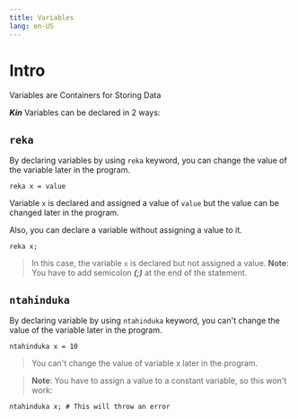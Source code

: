 ```yaml
---
title: Variables
lang: en-US
---
```


# Intro

Variables are Containers for Storing Data

**_Kin_** Variables can be declared in 2 ways:

## `reka`

By declaring variables by using `reka` keyword, you can change the value of the variable later in the program.

```Kin
reka x = value
```

Variable `x` is declared and assigned a value of `value` but the value can be changed later in the program.

Also, you can declare a variable without assigning a value to it.

```Kin
reka x;
```

> In this case, the variable `x` is declared but not assigned a value.
> **Note**: You have to add semicolon **_(;)_** at the end of the statement.

## `ntahinduka`

By declaring variable by using `ntahinduka` keyword, you can't change the value of the variable later in the program.

```Kin
ntahinduka x = 10
```

> You can't change the value of variable x later in the program.

> **Note**: You have to assign a value to a constant variable, so this won't work:

```Kin
ntahinduka x; # This will throw an error
```
